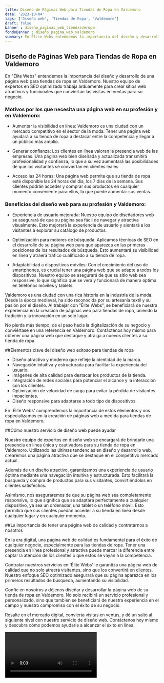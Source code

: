 ```yaml
---
title: Diseño de Páginas Web para Tiendas de Ropa en Valdemoro
date: '2023-10-04'
tags: ['Diseño web', 'Tiendas de Ropa', 'Valdemoro']
draft: false
banner : diseño_paginas_web_tiendasderopa
fondoBanner : diseño_pagina_web_valdemoro
summary: En Élite Webs entendemos la importancia del diseño y desarrollo de una página web para tiendas de ropa en Valdemoro. Nuestro equipo de expertos en SEO optimizado trabaja arduamente para crear sitios web atractivos y funcionales que conviertan las visitas en ventas para su negocio.
---
```


## Diseño de Páginas Web para Tiendas de Ropa en Valdemoro

En "Élite Webs" entendemos la importancia del diseño y desarrollo de una página web para tiendas de ropa en Valdemoro. Nuestro equipo de expertos en SEO optimizado trabaja arduamente para crear sitios web atractivos y funcionales que conviertan las visitas en ventas para su negocio.

### Motivos por los que necesita una página web en su profesión y en Valdemoro:

- Aumentar la visibilidad en línea: Valdemoro es una ciudad con un mercado competitivo en el sector de la moda. Tener una página web ayudará a su tienda de ropa a destacar entre la competencia y llegar a un público más amplio.

- Generar confianza: Los clientes en línea valoran la presencia web de las empresas. Una página web bien diseñada y actualizada transmitirá profesionalidad y confianza, lo que a su vez aumentará las posibilidades de que los visitantes se conviertan en clientes leales.

- Acceso las 24 horas: Una página web permite que su tienda de ropa esté disponible las 24 horas del día, los 7 días de la semana. Sus clientes podrán acceder y comprar sus productos en cualquier momento conveniente para ellos, lo que puede aumentar sus ventas.

### Beneficios del diseño web para su profesión y Valdemoro:

- Experiencia de usuario mejorada: Nuestro equipo de diseñadores web se asegurará de que su página sea fácil de navegar y atractiva visualmente. Esto mejorará la experiencia de usuario y alentará a los visitantes a explorar su catálogo de productos.

- Optimización para motores de búsqueda: Aplicamos técnicas de SEO en el desarrollo de su página web para que aparezca en las primeras posiciones de los resultados de búsqueda. Esto aumentará su visibilidad en línea y atraerá tráfico cualificado a su tienda de ropa.

- Adaptabilidad a dispositivos móviles: Con el crecimiento del uso de smartphones, es crucial tener una página web que se adapte a todos los dispositivos. Nuestro equipo se asegurará de que su sitio web sea responsive, lo que significa que se verá y funcionará de manera óptima en teléfonos móviles y tablets.

Valdemoro es una ciudad con una rica historia en la industria de la moda. Desde la época medieval, ha sido reconocida por su artesanía textil y su pasión por el diseño. Al trabajar con "Élite Webs", se beneficiará de nuestra experiencia en la creación de páginas web para tiendas de ropa, uniendo la tradición y la innovación en un solo lugar.

No pierda más tiempo, dé el paso hacia la digitalización de su negocio y conviértase en una referencia en Valdemoro. Contáctenos hoy mismo para obtener una página web que destaque y atraiga a nuevos clientes a su tienda de ropa.

<GifSeo />

<Cta />

##Elementos clave del diseño web exitoso para tiendas de ropa

- Diseño atractivo y moderno que refleje la identidad de la marca.
- Navegación intuitiva y estructurada para facilitar la experiencia del usuario.
- Imágenes de alta calidad para destacar los productos de la tienda.
- Integración de redes sociales para potenciar el alcance y la interacción con los clientes.
- Optimización de velocidad de carga para evitar la pérdida de visitantes impacientes.
- Diseño responsive para adaptarse a todo tipo de dispositivos.

En 'Élite Webs' comprendemos la importancia de estos elementos y nos especializamos en la creación de páginas web a medida para tiendas de ropa en Valdemoro.

##Cómo nuestro servicio de diseño web puede ayudar

Nuestro equipo de expertos en diseño web se encargará de brindarle una presencia en línea única y cautivadora para su tienda de ropa en Valdemoro. Utilizando las últimas tendencias en diseño y desarrollo web, crearemos una página atractiva que se destaque en el competitivo mercado actual.

Además de un diseño atractivo, garantizamos una experiencia de usuario óptima mediante una navegación intuitiva y estructurada. Esto facilitará la búsqueda y compra de productos para sus visitantes, convirtiéndolos en clientes satisfechos.

Asimismo, nos aseguraremos de que su página web sea completamente responsive, lo que significa que se adaptará perfectamente a cualquier dispositivo, ya sea un ordenador, una tablet o un teléfono móvil. Esto permitirá que sus clientes puedan acceder a su tienda en línea desde cualquier lugar y en cualquier momento.

##La importancia de tener una página web de calidad y contratarnos a nosotros

En la era digital, una página web de calidad es fundamental para el éxito de cualquier negocio, especialmente para las tiendas de ropa. Tener una presencia en línea profesional y atractiva puede marcar la diferencia entre captar la atención de los clientes o que estos se vayan a la competencia.

Contratar nuestros servicios en 'Élite Webs' le garantiza una página web de calidad que no solo atraerá visitantes, sino que los convertirá en clientes. Nuestro enfoque SEO optimizado asegurará que su página aparezca en los primeros resultados de búsqueda, aumentando su visibilidad.

Confíe en nosotros y déjenos diseñar y desarrollar la página web de su tienda de ropa en Valdemoro. No solo recibirá un servicio profesional y personalizado, sino que también se beneficiará de nuestra experiencia en el campo y nuestro compromiso con el éxito de su negocio.

Resalte en el mercado digital, convierta visitas en ventas, y dé un salto al siguiente nivel con nuestro servicio de diseño web. Contáctenos hoy mismo y descubra cómo podemos ayudarle a alcanzar el éxito en línea.

<Video />

<CtaBot job='Tiendas de Ropa' city='Valdemoro'/>

<Gmaps query='Valdemoro+españa+maps' />
